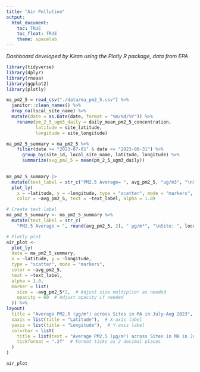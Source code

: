 ```yaml
---
title: "Air Pollution"
output: 
  html_document:
    toc: TRUE
    toc_float: TRUE
    theme: spacelab
---
```

*Dashboard developed by Kiran using the Plotly R package, data from EPA*

```r
library(tidyverse)
library(dplyr)
library(rnoaa)
library(ggplot2)
library(plotly)

```

```r

ma_pm2_5 = read_csv("./data/ma_pm2_5.csv") %>% 
  janitor::clean_names() %>% 
  drop_na(local_site_name) %>% 
  mutate(date = as.Date(date, format = "%m/%d/%Y")) %>% 
    rename(pm_2_5_ugm3_daily = daily_mean_pm2_5_concentration,
           latitude = site_latitude,
           longitude = site_longitude) 

ma_pm2_5_summary = ma_pm2_5 %>% 
    filter(date >= "2023-07-01" & date <= "2023-08-31") %>% 
      group_by(site_id, local_site_name, latitude, longitude) %>% 
      summarize(avg_pm2_5 = mean(pm_2_5_ugm3_daily))
  

```


```r
ma_pm2_5_summary |>
  mutate(text_label = str_c("PM2.5 Average= ", avg_pm2_5, "ug/m3", "\nSite: ", local_site_name)) |> 
  plot_ly(
    x = ~latitude, y = ~longitude, type = "scatter", mode = "markers",
    color = ~avg_pm2_5, text = ~text_label, alpha = 1.0)
```


```r
# Create text label
ma_pm2_5_summary <- ma_pm2_5_summary %>%
  mutate(text_label = str_c(
    "PM2.5 Average = ", round(avg_pm2_5, 2), " µg/m³", "\nSite: ", local_site_name))

# Plotly plot
air_plot <- 
  plot_ly(
  data = ma_pm2_5_summary,
  x = ~latitude, y = ~longitude,
  type = "scatter", mode = "markers",
  color = ~avg_pm2_5,
  text = ~text_label,
  alpha = 1.0,
  marker = list(
    size = ~avg_pm2_5*2,  # Adjust size multiplier as needed
    opacity = 60  # Adjust opacity if needed
  )) %>%
layout(
  title = "Average PM2.5 (µg/m³) across Sites in MA in July-Aug 2023",  # Title of the plot
  xaxis = list(title = "Latitude"),  # X-axis label
  yaxis = list(title = "Longitude"),  # Y-axis label
  colorbar = list(
    title = list(text = "Average PM2.5 (µg/m³) across Sites in MA in July-Aug 2023", side = "right"),
    tickformat = ".2f"  # Format ticks as 2 decimal places
  )
)

```

```r

air_plot

```
